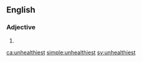==English==

===Adjective===
{{head|en}}

# {{en-superlative of|unhealthy}}

[[ca:unhealthiest]]
[[simple:unhealthiest]]
[[sv:unhealthiest]]